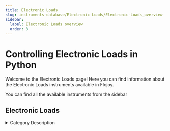 ```yaml
---
title: Electronic Loads
slug: instruments-database/Electronic Loads/Electronic-Loads_overview
sidebar:
  label: Electronic Loads overview
  order: 3
---
```


# Controlling Electronic Loads in Python

Welcome to the Electronic Loads page! Here you can find information about the Electronic Loads instruments available in Flojoy.

You can find all the available instruments from the sidebar



## Electronic Loads

<details> 
<summary>Category Description</summary> 
An electronic load is a test instrument designed to sink current and absorb power out of a power source. If a power supply is used to power a device, an electronic load is used to test the power supply by emulating the device under test (DUT). Power supplies and electronic loads are complementary test equipment. The power supply tests electronic circuits under specific sourcing conditions. The electronic load tests the energy sources or energy conversion blocks under specific loading constraints. An electronic load is a programmable instrument that offers the user various modes of control such as constant voltage (CV), constant current (CC), constant power (CP) or constant resistance (CR).
</details> 

<div className="flex flex-wrap">

<InstrumentThumbnail 
    path='Electronic Loads/Keysight/keysight-n3300a'
    img='https://res.cloudinary.com/dhopxs1y3/image/upload/v1691782633/Instruments/Electronic%20Loads/Keysight-N3300A/Keysight-N3300A.png'
    label='Keysight N3300A'    
/>

</div>